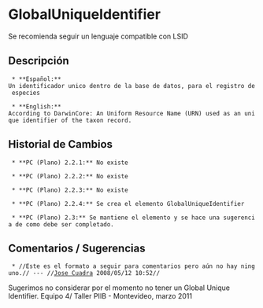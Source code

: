 = GlobalUniqueIdentifier =

Se recomienda seguir un lenguaje compatible con LSID

== Descripción ==
  * **Español:**
 Un identificador unico dentro de la base de datos, para el registro de especies

  * **English:**
 According to DarwinCore: An Uniform Resource Name (URN) used as an unique identifier of the taxon record.


== Historial de Cambios ==
  * **PC (Plano) 2.2.1:** No existe

  * **PC (Plano) 2.2.2:** No existe

  * **PC (Plano) 2.2.3:** No existe

  * **PC (Plano) 2.2.4:** Se crea el elemento GlobalUniqueIdentifier

  * **PC (Plano) 2.3:** Se mantiene el elemento y se hace una sugerencia de como debe ser completado.



== Comentarios / Sugerencias ==

  * //Este es el formato a seguir para comentarios pero aún no hay ninguno.// --- //[[jcuadra@inbio.ac.cr|Jose Cuadra]] 2008/05/12 10:52//

Sugerimos no considerar por el momento no tener un Global Unique Identifier. Equipo 4/ Taller PIIB - Montevideo, marzo 2011